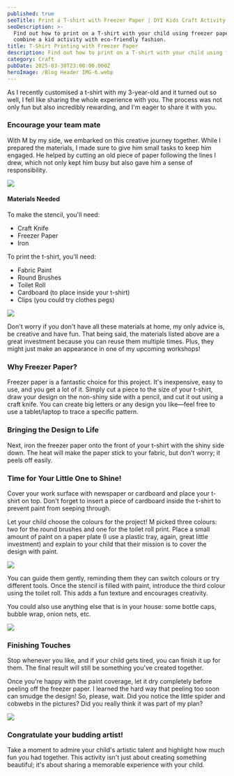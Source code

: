 ```yaml
---
published: true
seoTitle: Print a T-shirt with Freezer Paper | DYI Kids Craft Activity
seoDescription: >-
  Find out how to print on a T-shirt with your child using freezer paper to
  combine a kid activity with eco-friendly fashion. 
title: T-Shirt Printing with Freezer Paper
description: Find out how to print on a T-shirt with your child using freezer paper
category: Craft
pubDate: 2025-03-30T23:00:00.000Z
heroImage: /Blog Header IMG-6.webp
---
```


As I recently customised a t-shirt with my 3-year-old and it turned out so well, I fell like sharing the whole experience with you. The process was not only fun but also incredibly rewarding, and I'm eager to share it with you.

### Encourage your team mate

With M by my side, we embarked on this creative journey together. While I prepared the materials, I made sure to give him small tasks to keep him engaged. He helped by cutting an old piece of paper following the lines I drew, which not only kept him busy but also gave him a sense of responsibility.

![](</Blog IMG internal.png>)

#### Materials Needed

To make the stencil, you'll need:

* Craft Knife
* Freezer Paper
* Iron

To print the t-shirt, you'll need:

* Fabric Paint
* Round Brushes
* Toilet Roll
* Cardboard (to place inside your t-shirt)
* Clips (you could try clothes pegs)

![](</tshirt printing with freezer paper .png>)

Don't worry if you don't have all these materials at home, my only advice is, be creative and have fun. That being said, the materials listed above are a great investment because you can reuse them multiple times. Plus, they might just make an appearance in one of my upcoming workshops!

### Why Freezer Paper?

Freezer paper is a fantastic choice for this project. It's inexpensive, easy to use, and you get a lot of it. Simply cut a piece to the size of your t-shirt, draw your design on the non-shiny side with a pencil, and cut it out using a craft knife. You can create big letters or any design you like—feel free to use a tablet/laptop to trace a specific pattern.

### Bringing the Design to Life

Next, iron the freezer paper onto the front of your t-shirt with the shiny side down. The heat will make the paper stick to your fabric, but don't worry; it peels off easily.

### Time for Your Little One to Shine!

Cover your work surface with newspaper or cardboard and place your t-shirt on top. Don't forget to insert a piece of cardboard inside the t-shirt to prevent paint from seeping through.

Let your child choose the colours for the project! M picked three colours: two for the round brushes and one for the toilet roll print. Place a small amount of paint on a paper plate (I use a plastic tray, again, great little investment) and explain to your child that their mission is to cover the design with paint.

![](/painting%20activity%20with%20kids.png)

You can guide them gently, reminding them they can switch colours or try different tools. Once the stencil is filled with paint, introduce the third colour using the toilet roll. This adds a fun texture and encourages creativity.

You could also use anything else that is in your house: some bottle caps, bubble wrap, onion nets, etc.

![](/how%20to%20paint%20with%20freezer%20paper.png)

### Finishing Touches

Stop whenever you like, and if your child gets tired, you can finish it up for them. The final result will still be something you've created together.

Once you're happy with the paint coverage, let it dry completely before peeling off the freezer paper. I learned the hard way that peeling too soon can smudge the design! So, please, wait. Did you notice the little spider and cobwebs in the pictures? Did you really think it was part of my plan?

![](/stencil%20painted%20tshirt%20kids%20activity.png)

### Congratulate your budding artist!

Take a moment to admire your child's artistic talent and highlight how much fun you had together. This activity isn't just about creating something beautiful; it's about sharing a memorable experience with your child.
